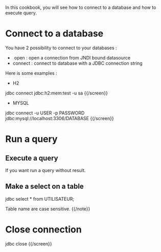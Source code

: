 
In this cookbook, you will see how to connect to a database and how to execute query.

= Connect to a database =

You have 2 possibility to connect to your databases :
* open    :  open a connection from JNDI bound datasource
* connect :  connect to database with a JDBC connection string

Here is some examples :

* H2

{{screen}}
jdbc connect jdbc:h2:mem:test -u sa
{{/screen}}

* MYSQL

{{screen}}
jdbc connect -u USER -p PASSWORD jdbc:mysql://localhost:3306/DATABASE
{{/screen}}

= Run a query =

== Execute a query ==

If you want run a query without result.

== Make a select on a table ==

jdbc select * from UTILISATEUR;

{{note}}
Table name are case sensitive.
{{/note}}

= Close connection =

{{screen}}
jdbc close
{{/screen}}


